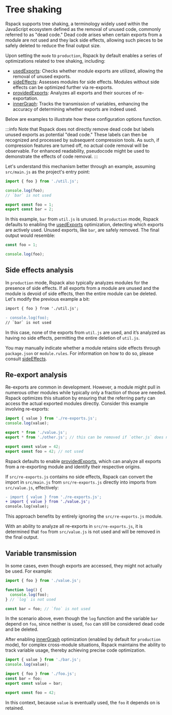 # Tree shaking

Rspack supports tree shaking, a terminology widely used within the JavaScript ecosystem defined as the removal of unused code, commonly referred to as "dead code." Dead code arises when certain exports from a module are not used and they lack side effects, allowing such pieces to be safely deleted to reduce the final output size.

Upon setting the `mode` to `production`, Rspack by default enables a series of optimizations related to tree shaking, including:

- [usedExports](/config/optimization#optimizationusedexports): Checks whether module exports are utilized, allowing the removal of unused exports.
- [sideEffects](/config/optimization#optimizationsideeffects): Assesses modules for side effects. Modules without side effects can be optimized further via re-exports.
- [providedExports](/config/optimization#optimizationprovidedExports): Analyzes all exports and their sources of re-exportation.
- [innerGraph](/config/optimization#optimizationsinnergraph): Tracks the transmission of variables, enhancing the accuracy of determining whether exports are indeed used.

Below are examples to illustrate how these configuration options function.

:::info
Note that Rspack does not directly remove dead code but labels unused exports as potential "dead code." These labels can then be recognized and processed by subsequent compression tools. As such, if compression features are turned off, no actual code removal will be observable. For enhanced readability, pseudocode might be used to demonstrate the effects of code removal.
:::

Let's understand this mechanism better through an example, assuming `src/main.js` as the project's entry point:

```js title='src/main.js'
import { foo } from './util.js';

console.log(foo);
// `bar` is not used
```

```js title='src/util.js'
export const foo = 1;
export const bar = 2;
```

In this example, `bar` from `util.js` is unused. In `production` mode, Rspack defaults to enabling the [usedExports](/config/optimization#optimizationusedexports) optimization, detecting which exports are actively used. Unused exports, like `bar`, are safely removed. The final output would resemble:

```js title='dist/main.js'
const foo = 1;

console.log(foo);
```

## Side effects analysis

In `production` mode, Rspack also typically analyzes modules for the presence of side effects. If all exports from a module are unused and the module is devoid of side effects, then the entire module can be deleted. Let's modify the previous example a bit:

```diff title='src/main.js'
import { foo } from './util.js';

- console.log(foo);
// `bar` is not used
```

In this case, none of the exports from `util.js` are used, and it’s analyzed as having no side effects, permitting the entire deletion of `util.js`.

You may manually indicate whether a module retains side effects through `package.json` or `module.rules`. For information on how to do so, please consult [sideEffects](/config/optimization#optimizationsideeffects).

## Re-export analysis

Re-exports are common in development. However, a module might pull in numerous other modules while typically only a fraction of those are needed. Rspack optimizes this situation by ensuring that the referring party can access the actual exported modules directly. Consider this example involving re-exports:

```js title='src/main.js'
import { value } from './re-exports.js';
console.log(value);
```

```js title='src/re-exports.js'
export * from './value.js';
export * from './other.js'; // this can be removed if `other.js` does not have any side effects
```

```js title='src/value.js'
export const value = 42;
export const foo = 42; // not used
```

Rspack defaults to enable [providedExports](/config/optimization#optimizationprovidedexports), which can analyze all exports from a re-exporting module and identify their respective origins.

If `src/re-exports.js` contains no side effects, Rspack can convert the import in `src/main.js` from `src/re-exports.js` directly into imports from `src/value.js`, effectively:

```diff title='src/main.js'
- import { value } from './re-exports.js';
+ import { value } from './value.js';
console.log(value);
```

This approach benefits by entirely ignoring the `src/re-exports.js` module.

With an ability to analyze all re-exports in `src/re-exports.js`, it is determined that `foo` from `src/value.js` is not used and will be removed in the final output.

## Variable transmission

In some cases, even though exports are accessed, they might not actually be used. For example:

```js title='src/main.js'
import { foo } from './value.js';

function log() {
  console.log(foo);
} // `log` is not used

const bar = foo; // `foo` is not used
```

In the scenario above, even though the `log` function and the variable `bar` depend on `foo`, since neither is used, `foo` can still be considered dead code and be deleted.

After enabling [innerGraph](/config/optimization#optimizationinnergraph) optimization (enabled by default for `production` mode), for complex cross-module situations, Rspack maintains the ability to track variable usage, thereby achieving precise code optimization.

```js title='src/main.js'
import { value } from './bar.js';
console.log(value);
```

```js title='src/bar.js'
import { foo } from './foo.js';
const bar = foo;
export const value = bar;
```

```js title='src/foo.js'
export const foo = 42;
```

In this context, because `value` is eventually used, the `foo` it depends on is retained.
